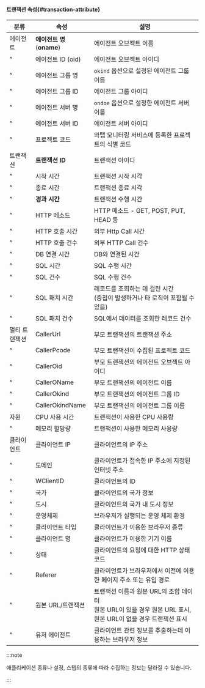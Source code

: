 #### 트랜잭션 속성{#transaction-attribute}

| 분류 | 속성 | 설명 |
| -- | -- | -- |
| 에이전트 | **에이전트 명**(**oname**) | 에이전트 오브젝트 이름 |
| ^ | 에이전트 ID (oid) | 에이전트 오브젝트 아이디 |
| ^ | 에이전트 그룹 명 | `okind` 옵션으로 설정된 에이전트 그룹 이름 |
| ^ | 에이전트 그룹 ID | 에이전트 그룹 아이디 |
| ^ | 에이전트 서버 명 | `ondoe` 옵션으로 설정한 에이전트 서버 이름 |
| ^ | 에이전트 서버 ID | 에이전트 서버 아이디 |
| ^ | 프로젝트 코드 | 와탭 모니터링 서비스에 등록한 프로젝트의 식별 코드 |
| 트랜잭션 | **트랜잭션 ID** | 트랜잭션 아이디 |
| ^ | 시작 시간 | 트랜잭션 시작 시각 |
| ^ | 종료 시간 | 트랜잭션 종료 시각 |
| ^ | **경과 시간** | 트랜잭션 수행 시간 |
| ^ | HTTP 메소드 | HTTP 메소드 - GET, POST, PUT, HEAD 등 |
| ^ | HTTP 호출 시간 | 외부 Http Call 시간 |
| ^ | HTTP 호출 건수 | 외부 HTTP Call 건수 |
| ^ | DB 연결 시간 | DB와 연결된 시간 |
| ^ | SQL 시간 | SQL 수행 시간 |
| ^ | SQL 건수 | SQL 수행 건수 |
| ^ | SQL 패치 시간 | 레코드를 조회하는 데 걸린 시간<br/>(중첩이 발생하거나 타 로직이 포함될 수 있음) |
| ^ | SQL 패치 건수 | SQL에서 데이터를 조회한 레코드 건수 |
| 멀티 트랜잭션 | CallerUrl | 부모 트랜잭션의 트랜잭션 주소 |
| ^ | CallerPcode | 부모 트랜잭션이 수집된 프로젝트 코드 |
| ^ | CallerOid | 부모 트랜잭션의 에이전트 오브젝트 아이디 |
| ^ | CallerOName | 부모 트랜잭션의 에이전트 이름 |
| ^ | CallerOkind | 부모 트랜잭션의 에이전트 그룹 ID |
| ^ | CallerOkindName | 부모 트랜잭션의 에이전트 그룹 이름 |
| 자원 | CPU 사용 시간 | 트랜잭션이 사용한 CPU 사용량 |
| ^ | 메모리 할당량 | 트랜잭션이 사용한 메모리 사용량 |
| 클라이언트 | 클라이언트 IP | 클라이언트의 IP 주소 |
| ^ | 도메인 | 클라이언트가 접속한 IP 주소에 지정된 인터넷 주소 |
| ^ | WClientID | 클라이언트의 ID |
| ^ | 국가 | 클라이언트의 국가 정보 |
| ^ | 도시 | 클라이언트의 국가 내 도시 정보 |
| ^ | 운영체제 | 브라우저가 실행되는 운영 체제 환경 |
| ^ | 클라이언트 타입 | 클라이언트가 이용한 브라우저 종류 |
| ^ | 클라이언트 명 | 클라이언트가 이용한 기기 이름 |
| ^ | 상태 | 클라이언트의 요청에 대한 HTTP 상태 코드 |
| ^ | Referer | 클라이언트가 브라우저에서 이전에 이용한 페이지 주소 또는 유입 경로 |
| ^ | 원본 URL/트랜잭션 | 트랜잭션 이름과 원본 URL의 조합 데이터<br/>원본 URL이 있을 경우 원본 URL 표시, 원본 URL이 없을 경우 트랜잭션 표시 |
| ^ | 유저 에이전트 | 클라이언트 관련 정보를 추출하는데 이용하는 브라우저 정보 |

:::note

애플리케이션 종류나 설정, 스텝의 종류에 따라 수집하는 정보는 달라질 수 있습니다.

:::

